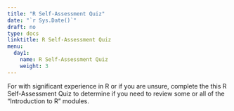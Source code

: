 ```yaml
---
title: "R Self-Assessment Quiz"
date: "`r Sys.Date()`"
draft: no
type: docs
linktitle: R Self-Assessment Quiz
menu:
  day1:
    name: R Self-Assessment Quiz
    weight: 3
---
```


For with significant experience in R or if you are unsure, complete the this R Self-Assessment Quiz to determine if you need to review some or all 
of the "Introduction to R" modules.